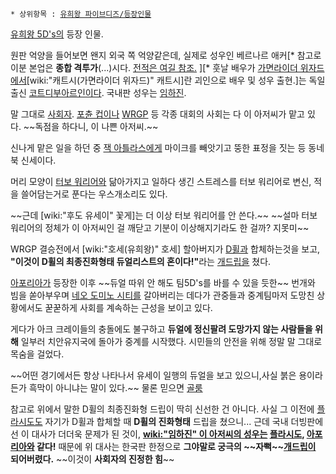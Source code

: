  * 상위항목 : [[유희왕 파이브디즈/등장인물]]

[[유희왕 5D's]]의 등장 인물.

원판 억양을 들어보면 왠지 외국 쪽 억양같은데, 실제로 성우인 베르나르 애커[* 참고로 이분 본업은 '''종합 격투가'''(...)시다. [http://j2k.naver.com/j2k_frame.php/korean/ja.wikipedia.org/wiki/%E3%83%99%E3%83%AB%E3%83%8A%E3%83%BC%E3%83%AB%E3%83%BB%E3%82%A2%E3%83%83%E3%82%AB 전적은 여길 참조.] ][* 훗날 배우가 [[가면라이더 위자드]]에서[wiki:"캐트시(가면라이더 위자드)" 캐트시]란 괴인으로 배우 및 성우 출현.]는 독일 출신 [[코트디부아르]]인이다. 국내판 성우는 [[임하진]].

말 그대로 [[사회자]]. [[포츈 컵]]이나 [[WRGP]] 등 각종 대회의 사회는 다 이 아저씨가 맡고 있다. ~~독점을 하다니, 이 나쁜 아저씨.~~

신나게 맡은 일을 하던 중 [[잭 아틀라스]]에게 마이크를 빼앗기고 뚱한 표정을 짓는 등 동네북 신세이다.

머리 모양이 [[터보 워리어]]와 닮아가지고 일하다 생긴 스트레스를 터보 워리어로 변신, 적을 쓸어담는거로 푼다는 우스개소리도 있다.

~~근데 [wiki:"후도 유세이" 꽃게]는 더 이상 터보 워리어를 안 쓴다.~~
~~설마 터보 워리어의 정체가 이 아저씨인 걸 깨닫고 기분이 이상해지기라도 한 걸까? 지못미~~

WRGP 결승전에서 [wiki:"호세(유희왕)" 호세] 할아버지가 [[D휠]]과 합체하는것을 보고, '''"이것이 D휠의 최종진화형태 듀얼리스트의 혼이다!"'''라는 [[개드립]]을 쳤다.

[[아포리아]]가 등장한 이후 ~~듀얼 따위 안 해도 팀5D's를 바를 수 있을 듯한~~ 번개와 빔을 쏟아부우며 [[네오 도미노 시티]]를 갈아버리는 데다가 관중들과 중계팀마저 도망친 상황에서도 꾿꾿하게 사회를 계속하는 근성을 보이고 있다. 

게다가 아크 크레이들의 충돌에도 불구하고 '''듀얼에 정신팔려 도망가지 않는 사람들을 위해''' 일부러 치안유지국에 돌아가 중계를 시작했다. 시민들의 안전을 위해 정말 말 그대로 목숨을 걸었다.

~~어떤 경기에서든 항상 나타나서 유세이 일행의 듀얼을 보고 있으니,사실 붉은 용이라든가 흑막이 아니냐는 말이 있다.~~ 물론 믿으면 [[골룸]]

참고로 위에서 말한 D휠의 최종진화형 드립이 딱히 신선한 건 아니다. 사실 그 이전에 [[플라시도]]도 자기가 D휠과 합체할 때 '''D휠의 진화형태''' 드립을 쳤으니...
근데 국내 더빙판에선 이 대사가 더더욱 문제가 된 것이, '''[[wiki:"임하진" 이 아저씨의 성우]]는 [[플라시도]], [[아포리아]]와 같다!''' 때문에 위 대사는 한국판 한정으로 '''그야말로 궁극의 ~~자뻑~~[[개드립]]이 되어버렸다.'''
~~이것이 '''사회자의 진정한 힘'''~~
